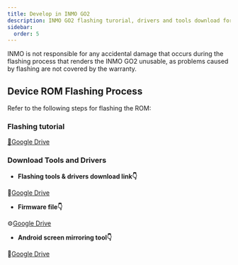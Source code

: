 ```yaml
---
title: Develop in INMO GO2
description: INMO GO2 flashing turorial, drivers and tools download for development
sidebar:
  order: 5
---
```



<Aside type="danger">INMO is not responsible for any accidental damage that occurs during the flashing process that renders the INMO GO2 unusable, as problems caused by flashing are not covered by the warranty.</Aside>


## Device ROM Flashing Process

Refer to the following steps for flashing the ROM:

### Flashing tutorial

[📄Google Drive](https://drive.google.com/file/d/1aJAwZLHwClDOobjRqayI2NQg_ufZD1i8/view?usp=sharing)

### Download Tools and Drivers

* **Flashing tools & drivers download link👇**

📂[Google Drive](https://drive.google.com/drive/folders/1DBQvTjusouQlca2cIr1O0ZrzYK6p5j0Q?usp=sharing)



* **Firmware file👇**

⚙️[Google Drive](https://drive.google.com/drive/folders/14g5qT8JCf7eHE_B7K74Dr60Ut3Tazajs?usp=sharing)



* **Android screen mirroring tool👇**

&#x20;🔧[Google Drive](https://drive.google.com/drive/folders/1DBQvTjusouQlca2cIr1O0ZrzYK6p5j0Q?usp=sharing)



